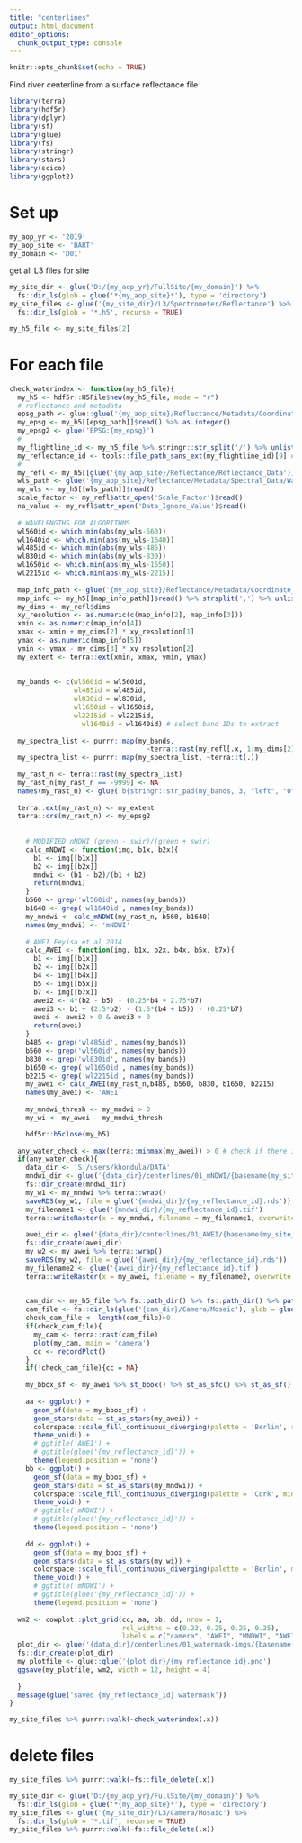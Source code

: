 ```yaml
---
title: "centerlines"
output: html_document
editor_options: 
  chunk_output_type: console
---
```


```r
knitr::opts_chunk$set(echo = TRUE)
```

Find river centerline from a surface reflectance file

```r
library(terra)
library(hdf5r)
library(dplyr)
library(sf)
library(glue)
library(fs)
library(stringr)
library(stars)
library(scico)
library(ggplot2)
```

# Set up

```r
my_aop_yr <- '2019'
my_aop_site <- 'BART'
my_domain <- 'D01'
```

get all L3 files for site

```r
my_site_dir <- glue('D:/{my_aop_yr}/FullSite/{my_domain}') %>%
  fs::dir_ls(glob = glue('*{my_aop_site}*'), type = 'directory')
my_site_files <- glue('{my_site_dir}/L3/Spectrometer/Reflectance') %>%
  fs::dir_ls(glob = '*.h5', recurse = TRUE)
```


```r
my_h5_file <- my_site_files[2]
```


# For each file

```r

check_waterindex <- function(my_h5_file){
  my_h5 <- hdf5r::H5File$new(my_h5_file, mode = "r")
  # reflectance and metadata
  epsg_path <- glue::glue('{my_aop_site}/Reflectance/Metadata/Coordinate_System/EPSG Code')
  my_epsg <- my_h5[[epsg_path]]$read() %>% as.integer()
  my_epsg2 <- glue('EPSG:{my_epsg}')
  #
  my_flightline_id <- my_h5_file %>% stringr::str_split('/') %>% unlist()
  my_reflectance_id <- tools::file_path_sans_ext(my_flightline_id)[9] # DEPENDS ON FOLDER WHERE H5 FILE IS
  #
  my_refl <- my_h5[[glue('{my_aop_site}/Reflectance/Reflectance_Data')]]
  wls_path <- glue('{my_aop_site}/Reflectance/Metadata/Spectral_Data/Wavelength')
  my_wls <- my_h5[[wls_path]]$read()
  scale_factor <- my_refl$attr_open('Scale_Factor')$read()
  na_value <- my_refl$attr_open('Data_Ignore_Value')$read()
    
  # WAVELENGTHS FOR ALGORITHMS
  wl560id <- which.min(abs(my_wls-560))
  wl1640id <- which.min(abs(my_wls-1640))
  wl485id <- which.min(abs(my_wls-485))
  wl830id <- which.min(abs(my_wls-830))
  wl1650id <- which.min(abs(my_wls-1650))
  wl2215id <- which.min(abs(my_wls-2215))
    
  map_info_path <- glue('{my_aop_site}/Reflectance/Metadata/Coordinate_System/Map_Info')
  map_info <- my_h5[[map_info_path]]$read() %>% strsplit(',') %>% unlist()
  my_dims <- my_refl$dims
  xy_resolution <- as.numeric(c(map_info[2], map_info[3]))
  xmin <- as.numeric(map_info[4])
  xmax <- xmin + my_dims[2] * xy_resolution[1]
  ymax <- as.numeric(map_info[5])
  ymin <- ymax - my_dims[3] * xy_resolution[2]
  my_extent <- terra::ext(xmin, xmax, ymin, ymax)
  
    
  my_bands <- c(wl560id = wl560id,
                wl485id = wl485id,
                wl830id = wl830id,
                wl1650id = wl1650id,
                wl2215id = wl2215id,
                  wl1640id = wl1640id) # select band IDs to extract
  
  my_spectra_list <- purrr::map(my_bands,
                                  ~terra::rast(my_refl[.x, 1:my_dims[2], 1:my_dims[3]]))
  my_spectra_list <- purrr::map(my_spectra_list, ~terra::t(.))
    
  my_rast_n <- terra::rast(my_spectra_list)
  my_rast_n[my_rast_n == -9999] <- NA
  names(my_rast_n) <- glue('b{stringr::str_pad(my_bands, 3, "left", "0")}_{round(my_wls[my_bands])}nm')
  
  terra::ext(my_rast_n) <- my_extent
  terra::crs(my_rast_n) <- my_epsg2
    
    
    # MODIFIED nNDWI (green - swir)/(green + swir)
    calc_mNDWI <- function(img, b1x, b2x){
      b1 <- img[[b1x]]
      b2 <- img[[b2x]]
      mndwi <- (b1 - b2)/(b1 + b2)
      return(mndwi)
    }
    b560 <- grep('wl560id', names(my_bands))
    b1640 <- grep('wl1640id', names(my_bands))
    my_mndwi <- calc_mNDWI(my_rast_n, b560, b1640)
    names(my_mndwi) <- 'mNDWI'
    
    # AWEI Feyisa et al 2014
    calc_AWEI <- function(img, b1x, b2x, b4x, b5x, b7x){
      b1 <- img[[b1x]]
      b2 <- img[[b2x]]
      b4 <- img[[b4x]]
      b5 <- img[[b5x]]
      b7 <- img[[b7x]]
      awei2 <- 4*(b2 - b5) - (0.25*b4 + 2.75*b7)
      awei3 <- b1 + (2.5*b2) - (1.5*(b4 + b5)) - (0.25*b7)
      awei <- awei2 > 0 & awei3 > 0
      return(awei)
    }
    b485 <- grep('wl485id', names(my_bands))
    b560 <- grep('wl560id', names(my_bands))
    b830 <- grep('wl830id', names(my_bands))
    b1650 <- grep('wl1650id', names(my_bands))
    b2215 <- grep('wl2215id', names(my_bands))
    my_awei <- calc_AWEI(my_rast_n,b485, b560, b830, b1650, b2215)
    names(my_awei) <- 'AWEI'
    
    my_mndwi_thresh <- my_mndwi > 0
    my_wi <- my_awei - my_mndwi_thresh

    hdf5r::h5close(my_h5)
  
  any_water_check <- max(terra::minmax(my_awei)) > 0 # check if there is any water in image!
  if(any_water_check){
    data_dir <- 'S:/users/khondula/DATA'
    mndwi_dir <- glue('{data_dir}/centerlines/01_mNDWI/{basename(my_site_dir)}')
    fs::dir_create(mndwi_dir)
    my_w1 <- my_mndwi %>% terra::wrap()
    saveRDS(my_w1, file = glue('{mndwi_dir}/{my_reflectance_id}.rds'))
    my_filename1 <- glue('{mndwi_dir}/{my_reflectance_id}.tif')
    terra::writeRaster(x = my_mndwi, filename = my_filename1, overwrite = TRUE)
    
    awei_dir <- glue('{data_dir}/centerlines/01_AWEI/{basename(my_site_dir)}')
    fs::dir_create(awei_dir)
    my_w2 <- my_awei %>% terra::wrap()
    saveRDS(my_w2, file = glue('{awei_dir}/{my_reflectance_id}.rds'))
    my_filename2 <- glue('{awei_dir}/{my_reflectance_id}.tif')
    terra::writeRaster(x = my_awei, filename = my_filename2, overwrite = TRUE)

        
    cam_dir <- my_h5_file %>% fs::path_dir() %>% fs::path_dir() %>% path_dir()
    cam_file <- fs::dir_ls(glue('{cam_dir}/Camera/Mosaic'), glob = glue('*{xmin}_{ymin}*'))
    check_cam_file <- length(cam_file)>0
    if(check_cam_file){
      my_cam <- terra::rast(cam_file)
      plot(my_cam, main = 'camera')
      cc <- recordPlot()
    }
    if(!check_cam_file){cc = NA}
    
    my_bbox_sf <- my_awei %>% st_bbox() %>% st_as_sfc() %>% st_as_sf()
    
    aa <- ggplot() +
      geom_sf(data = my_bbox_sf) +
      geom_stars(data = st_as_stars(my_awei)) +
      colorspace::scale_fill_continuous_diverging(palette = 'Berlin', rev = TRUE) +
      theme_void() +
      # ggtitle('AWEI') +
      # ggtitle(glue('{my_reflectance_id}')) +
      theme(legend.position = 'none')
    bb <- ggplot() +
      geom_sf(data = my_bbox_sf) +
      geom_stars(data = st_as_stars(my_mndwi)) +
      colorspace::scale_fill_continuous_diverging(palette = 'Cork', mid = 0, rev = TRUE) +
      theme_void() +
      # ggtitle('mNDWI') +
      # ggtitle(glue('{my_reflectance_id}')) +
      theme(legend.position = 'none')
    
    dd <- ggplot() +
      geom_sf(data = my_bbox_sf) +
      geom_stars(data = st_as_stars(my_wi)) +
      colorspace::scale_fill_continuous_diverging(palette = 'Berlin', mid = 0, rev = TRUE) +
      theme_void() +
      # ggtitle('mNDWI') +
      # ggtitle(glue('{my_reflectance_id}')) +
      theme(legend.position = 'none')
  
  wm2 <- cowplot::plot_grid(cc, aa, bb, dd, nrow = 1,
                            rel_widths = c(0.23, 0.25, 0.25, 0.25),
                            labels = c("camera", "AWEI", "MNDWI", "AWEI - MNDWI"))
  plot_dir <- glue('{data_dir}/centerlines/01_watermask-imgs/{basename(my_site_dir)}')
  fs::dir_create(plot_dir)
  my_plotfile <- glue::glue('{plot_dir}/{my_reflectance_id}.png')
  ggsave(my_plotfile, wm2, width = 12, height = 4)
 
  }
  message(glue('saved {my_reflectance_id} watermask'))  
}

```

```r
my_site_files %>% purrr::walk(~check_waterindex(.x))
```

# delete files
```r
my_site_files %>% purrr::walk(~fs::file_delete(.x))
```

```r
my_site_dir <- glue('D:/{my_aop_yr}/FullSite/{my_domain}') %>%
  fs::dir_ls(glob = glue('*{my_aop_site}*'), type = 'directory')
my_site_files <- glue('{my_site_dir}/L3/Camera/Mosaic') %>%
  fs::dir_ls(glob = '*.tif', recurse = TRUE)
my_site_files %>% purrr::walk(~fs::file_delete(.x))
```

